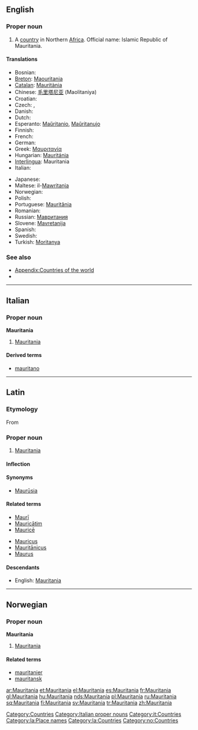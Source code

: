 ==English==

===Proper noun===
{{en-proper noun}}

# A [[country]] in Northern [[Africa]].  Official name: Islamic Republic of Mauritania.
<!-- encyclopedic: see Wikipedia for this
# Name of an ocean liner built in the 20th [[century]].
-->

====Translations====
{{top}}
* Bosnian: {{t-|bs|Mauretanija|f}}
* [[Breton]]: [[Maouritania]]
* [[Catalan]]: [[Mauritània]] {{f}}
* Chinese: [[毛里塔尼亚]] (Maolitaniya)
* Croatian: {{t-|hr|Mauretanija|f}}
* Czech: {{t-|cs|Mauritánie|f}}, {{t-|cs|Mauretánie|f}}
* Danish: {{t-|da|Mauretanien}}
* Dutch: {{t-|nl|Mauretanië}}
* Esperanto: [[Maŭritanio]], [[Maŭritanujo]]
* Finnish: {{t+|fi|Mauritania}}
* French: {{t+|fr|Mauritanie|f}}
* German: {{t+|de|Mauretanien}}
* Greek: [[Μαυριτανία]] {{f}}
* Hungarian: [[Mauritánia]]
* [[Interlingua]]: Mauritania
* Italian: {{t-|it|Mauritania|f}}
{{mid}}
* Japanese: {{t-|ja|モーリタニア|tr=Mōritania|sc=Jpan}}
* Maltese: il-[[Mawritanja]]
* Norwegian: {{t-|no|Mauritania}}
* Polish: {{t+|pl|Mauretania}}
* Portuguese: [[Mauritânia]]
* Romanian: {{t-|ro|Mauritania|f}}
* Russian: [[Мавритания]]
* Slovene: [[Mavretanija]] {{f}}
* Spanish: {{t+|es|Mauritania}}
* Swedish: {{t+|sv|Mauretanien}}
* Turkish: [[Moritanya]]
{{bottom}}

===See also===
* [[Appendix:Countries of the world]]
* {{pedialite|Mauritania}}

[[Category:Countries]]

----
==Italian==
{{wikipedia|lang=it}}

===Proper noun===
'''Mauritania''' {{f}}

# [[#English|Mauritania]]

====Derived terms====
* [[mauritano]]

[[Category:Italian proper nouns]]
[[Category:it:Countries]]
----

==Latin==

===Etymology===
From {{term|Maurus||Moor|lang=la}}

===Proper noun===
{{la-proper noun|Mauritānia|Mauritaniae|Mauritāniae|f|first}}

# [[#English|Mauritania]]

====Inflection====
{{la-decl-1st-loc|Mauritani|Mauritāni}}

====Synonyms====
* [[Maurusia|Maurūsia]]

====Related terms====
{{top2}}
* [[Mauri|Maurī]]
* [[Mauricatim|Mauricātim]]
* [[Maurice#Latin|Mauricē]]
{{mid2}}
* [[Mauricus]]
* [[Mauritanicus|Mauritānicus]]
* [[Maurus]]
{{bottom}}

====Descendants====
* English: [[#English|Mauritania]]

[[Category:la:Place names]]
[[Category:la:Countries]]

----

==Norwegian==

===Proper noun===
'''Mauritania'''

# [[#English|Mauritania]]

====Related terms====
*[[mauritanier]]
*[[mauritansk]]

[[Category:no:Countries]]

[[ar:Mauritania]]
[[et:Mauritania]]
[[el:Mauritania]]
[[es:Mauritania]]
[[fr:Mauritania]]
[[gl:Mauritania]]
[[hu:Mauritania]]
[[nds:Mauritania]]
[[pl:Mauritania]]
[[ru:Mauritania]]
[[sq:Mauritania]]
[[fi:Mauritania]]
[[sv:Mauritania]]
[[tr:Mauritania]]
[[zh:Mauritania]]
